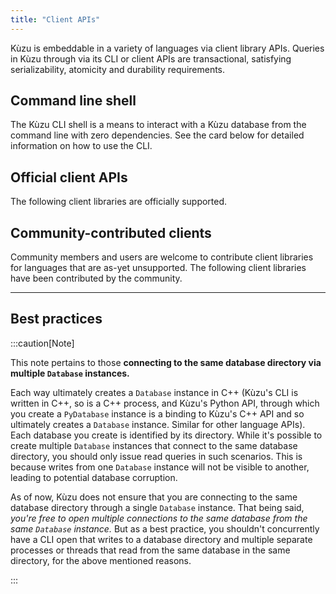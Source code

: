 ```yaml
---
title: "Client APIs"
---
```



Kùzu is embeddable in a variety of languages via client library APIs. Queries in Kùzu through via
its CLI or client APIs are transactional, satisfying serializability, atomicity and durability requirements.

## Command line shell

The Kùzu CLI shell is a means to interact with a Kùzu database from the command line with zero dependencies.
See the card below for detailed information on how to use the CLI.

<LinkCard
  title="Command Line"
  href="/client-apis/cli"
/>

## Official client APIs

The following client libraries are officially supported.

<CardGrid>
  <LinkCard
    title="Python"
    href="/client-apis/python"
  />
  <LinkCard
    title="Node.js"
    href="/client-apis/nodejs"
  />
  <LinkCard
    title="Java"
    href="/client-apis/java"
  />
  <LinkCard
    title="Rust"
    href="/client-apis/rust"
  />
  <LinkCard
    title="C"
    href="/client-apis/c"
  />
  <LinkCard
    title="C++"
    href="/client-apis/cpp"
  />
</CardGrid>


## Community-contributed clients

Community members and users are welcome to contribute client libraries for languages that are as-yet
unsupported. The following client libraries have been contributed by the community.

<CardGrid>
  <LinkCard
    title=".NET"
    href="/client-apis/net"
  />
</CardGrid>

---

## Best practices

:::caution[Note]

This note pertains to those **connecting to the same database directory via multiple `Database` instances.**

Each way ultimately creates a `Database` instance in C++ (Kùzu's CLI is written in C++, so is a C++
process, and Kùzu's Python API, through which you create a `PyDatabase` instance is a binding to Kùzu's C++ API
and so ultimately creates a `Database` instance. Similar for other language APIs). Each database you create is identified by its directory. 
While it's possible to create multiple `Database` instances that connect to the same database directory, you should only issue read queries in such scenarios.
This is because writes from one `Database` instance will not be visible to another, leading to potential database corruption.

As of now, Kùzu does not ensure that you are connecting to the same database directory through a single `Database` instance.
That being said, *you're free to open multiple connections to the same database from the same `Database` instance.*
But as a best practice, you shouldn't concurrently have a CLI open that writes to a database directory and multiple separate processes or threads
that read from the same database in the same directory, for the above mentioned reasons.

:::

